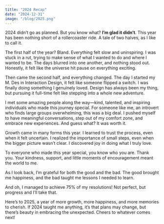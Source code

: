 ```yaml
---
title: "2024 Recap"
date: "2024-12-31"
image: "/blog/2025.png"
---
```


2024 didn’t go as planned. But you know what? **I’m glad it didn’t**. This year has been nothing short of a rollercoaster ride. A tale of two halves, as I like to call it.

The first half of the year? Bland. Everything felt slow and uninspiring. I was stuck in a rut, trying to make sense of what I wanted to do and where I wanted to be. The days blurred into one another, and nothing stood out. Honestly, it felt like the universe hit pause on everything exciting.

Then came the second half, and everything changed. The day I started my M. Des in Interaction Design, it felt like someone flipped a switch. I was finally doing something I genuinely loved. Design has always been my thing, but pursuing it full-time felt like stepping into a whole new adventure.

I met some amazing people along the way—kind, talented, and inspiring individuals who made this journey special. For someone like me, an introvert who finds large groups overwhelming, this was a big deal. I pushed myself to have meaningful conversations, step out of my comfort zone, and embrace new experiences. And guess what? It was worth it.

Growth came in many forms this year. I learned to trust the process, even when it felt uncertain. I realized the importance of small steps, even when the bigger picture wasn’t clear. I discovered joy in doing what I truly love.

To everyone who made this year special, you know who you are. Thank you. Your kindness, support, and little moments of encouragement meant the world to me.

As I look back, I’m grateful for both the good and the bad. The good brought me happiness, and the bad taught me lessons I needed to learn.

And oh, I managed to achieve 75% of my resolutions! Not perfect, but progress and I’ll take that.

Here’s to 2025, a year of more growth, more happiness, and more memories to cherish. If 2024 taught me anything, it’s that plans may change, but there’s beauty in embracing the unexpected. Cheers to whatever comes next!
